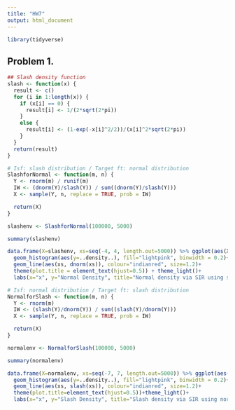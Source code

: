 ```yaml
---
title: "HW7"
output: html_document
---
```

```r
library(tidyverse)
```

          
          
## Problem 1.
```r
## Slash density function
slash <- function(x) {
  result <- c()
  for (i in 1:length(x)) {
    if (x[i] == 0) {
      result[i] <- 1/(2*sqrt(2*pi))
    }
    else {
      result[i] <- (1-exp(-x[i]^2/2))/(x[i]^2*sqrt(2*pi))
    }
  }
  return(result)
}
```

```r
# Isf: slash distribution / Target ft: normal distribution
SlashforNormal <- function(m, n) {
  Y <- rnorm(m) / runif(m)
  IW <- (dnorm(Y)/slash(Y)) / sum((dnorm(Y)/slash(Y)))
  X <- sample(Y, n, replace = TRUE, prob = IW)

  return(X)
}

slashenv <- SlashforNormal(100000, 5000)
```

```r
summary(slashenv)
```
```r
data.frame(X=slashenv, xs=seq(-4, 4, length.out=5000)) %>% ggplot(aes(X))+
  geom_histogram(aes(y=..density..), fill="lightpink", binwidth = 0.2)+
  geom_line(aes(xs, dnorm(xs)), colour="indianred", size=1.2)+
  theme(plot.title = element_text(hjust=0.5)) + theme_light()+
  labs(x="x", y="Normal Density", title="Normal density via SIR using slash dist envelope")
```
           
           
```r
# Isf: normal distribution / Target ft: slash distribution
NormalforSlash <- function(m, n) {
  Y <- rnorm(m)
  IW <- (slash(Y)/dnorm(Y)) / sum((slash(Y)/dnorm(Y)))
  X <- sample(Y, n, replace = TRUE, prob = IW)

  return(X)
}

normalenv <- NormalforSlash(100000, 5000)
```
```r
summary(normalenv)
```
```r
data.frame(X=normalenv, xs=seq(-7, 7, length.out=5000)) %>% ggplot(aes(X))+
  geom_histogram(aes(y=..density..), fill="lightpink", binwidth = 0.2)+
  geom_line(aes(xs, slash(xs)), colour="indianred", size=1.2)+
  theme(plot.title=element_text(hjust=0.5))+theme_light()+
  labs(x="x", y="Slash Density", title="Slash density via SIR using normal dist envelope")
```







